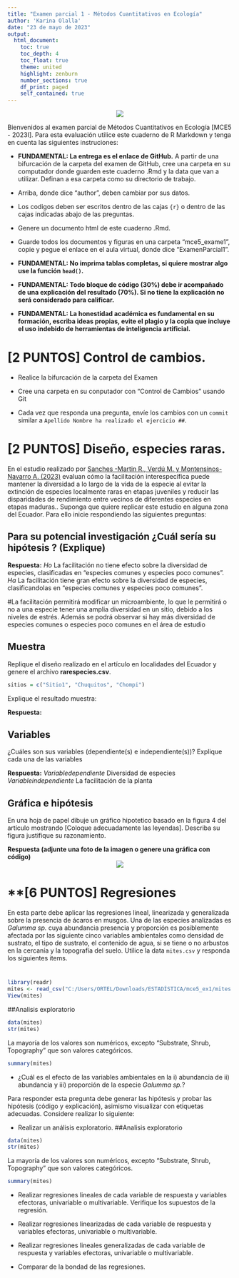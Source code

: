 ```yaml
---
title: "Examen parcial 1 - Métodos Cuantitativos en Ecología"
author: 'Karina Olalla'
date: "23 de mayo de 2023"
output: 
  html_document:
    toc: true
    toc_depth: 4
    toc_float: true
    theme: united
    highlight: zenburn
    number_sections: true
    df_print: paged
    self_contained: true
---
```


<center>![](https://www.ikiam.edu.ec/wp-content/uploads/2021/12/logo-ikiam-1.png)</center>


Bienvenidos al examen parcial de Métodos Cuantitativos en Ecología [MCE5 - 2023I]. Para esta evaluación utilice este cuaderno de R Markdown y tenga en cuenta las siguientes instruciones:

* **FUNDAMENTAL: La entrega es el enlace de GitHub.** A partir de una bifurcación de la carpeta del examen de GitHub, cree una carpeta en su computador donde guarden este cuaderno .Rmd y la data que van a utilizar. Definan a esa carpeta como su directorio de trabajo. 

* Arriba, donde dice "author", deben cambiar por sus datos.

* Los codigos deben ser escritos dentro de las cajas ```{r} ``` o dentro de las cajas indicadas abajo de las preguntas.

* Genere un documento html de este cuaderno .Rmd. 

* Guarde todos los documentos y figuras en una carpeta "mce5_exame1", copie y pegue el enlace en el aula virtual, donde dice "ExamenParcial1".

* **FUNDAMENTAL: No imprima tablas completas, si quiere mostrar algo use la función ```head()```.**

* **FUNDAMENTAL: Todo bloque de código (30%) debe ir acompañado de una explicación del resultado (70%). Si no tiene la explicación no será considerado para calificar.**  

* **FUNDAMENTAL: La honestidad académica es fundamental en su formación, escriba ideas propias, evite el plagio y la copia que incluye el uso indebido de herramientas de inteligencia artificial.**


# **[2 PUNTOS] Control de cambios.**

* Realice la bifurcación de la carpeta del Examen

* Cree una carpeta en su conputador con "Control de Cambios" usando Git

* Cada vez que responda una pregunta, envíe los cambios con un ```commit``` similar a `Apellido Nombre ha realizado el ejercicio ##`. 

# **[2 PUNTOS] Diseño, especies raras.**

En el estudio realizado por <a href="https://doi.org/10.1111/jvs.13185">Sanches -Martin R., Verdú M. y Montensinos-Navarro A. (2023)</a> evaluan cómo la facilitación interespecífica puede mantener la diversidad a lo largo de la vida de la especie al evitar la extinción de especies localmente raras en etapas juveniles y reducir las disparidades de rendimiento entre vecinos de diferentes especies en etapas maduras.. Suponga que quiere replicar este estudio en alguna zona del Ecuador. Para ello inicie respondiendo las siguientes preguntas:  

## Para su potencial investigación ¿Cuál sería su hipótesis ? (Explique)

**Respuesta:**
$Ho$ La facilitación no tiene efecto sobre la diversidad de especies, clasificadas en "especies comunes y especies poco comunes".
$Ha$ La facilitación tiene gran efecto sobre la diversidad de especies, clasificandolas en "especies comunes y especies poco comunes".

#La facilitación permitirá modificar un microambiente, lo que le permitirá o no a una especie tener una amplia diversidad en un sitio, debido a los niveles de estrés. Además se podrá observar si hay más diversidad de especies comunes o especies poco comunes en el área de estudio

## Muestra

Replique el diseño realizado en el artículo en localidades del Ecuador y genere el archivo **rarespecies.csv**. 

```r
sitios = c("Sitio1", "Chuquitos", "Chompi")

```
Explique el resultado muestra: 

**Respuesta:**



## Variables
¿Cuáles son sus variables (dependiente(s) e independiente(s))? Explique cada una de las variables

**Respuesta:**
$Variable dependiente$ Diversidad de especies
$Variable independiente$ La facilitación de la planta

## Gráfica e hipótesis
En una hoja de papel dibuje un gráfico hipotetico basado en la figura 4 del artículo mostrando [Coloque adecuadamente las leyendas]. Describa su figura justifique su razonamiento.



**Respuesta (adjunte una foto de la imagen o genere una gráfica con código)**
<center>![](hola.png)</center>




# **[6 PUNTOS] Regresiones

En esta parte debe aplicar las regresiones lineal, linearizada y generalizada sobre la presencia de ácaros en musgos. Una de las especies analizadas es *Galumma sp.* cuya abundancia presencia y proporción es posiblemente afectada por las siguiente cinco variables ambientales como densidad de sustrato, el tipo de sustrato, el contenido de agua, si se tiene o no arbustos en la cercanía y la topografía del suelo. Utilice la data ```mites.csv``` y responda los siguientes items. 

#
```r
library(readr)
mites <- read_csv("C:/Users/ORTEL/Downloads/ESTADÍSTICA/mce5_ex1/mites.csv")
View(mites)
```
##Analisis exploratorio

```r
data(mites)
str(mites)
```
La mayoría de los valores son numéricos, excepto "Substrate, Shrub,  Topography" que son valores categóricos.

```r
summary(mites)
```
- ¿Cuál es el efecto de las variables ambientales en la i) abundancia de ii) abundancia y iii) proporción de la especie *Galumma sp.*?


Para responder esta pregunta debe generar las hipótesis y probar las hipótesis (código y explicación), asimismo visualizar con etiquetas adecuadas. Considere realizar lo siguiente:


- Realizar un análisis exploratorio.
##Analisis exploratorio

```r
data(mites)
str(mites)
```
La mayoría de los valores son numéricos, excepto "Substrate, Shrub,  Topography" que son valores categóricos.

```r
summary(mites)
```


- Realizar regresiones lineales de cada variable de respuesta y variables efectoras, univariable o multivariable. Verifique los supuestos de la regresión. 


- Realizar regresiones linearizadas de cada variable de respuesta y variables efectoras, univariable o multivariable. 

- Realizar regresiones lineales generalizadas de cada variable de respuesta y variables efectoras, univariable o multivariable. 

- Comparar de la bondad de las regresiones. 
